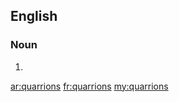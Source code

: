 ==English==

===Noun===
{{head|en}}

# {{plural of|quarrion}}

[[ar:quarrions]]
[[fr:quarrions]]
[[my:quarrions]]